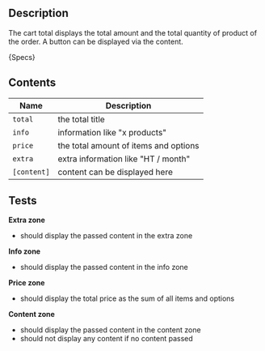 
## Description
The cart total displays the total amount and the total quantity of product of the order.
A button can be displayed via the content.

<Description>{Specs}</Description>

## Contents

| Name        | Description                           |
|-------------|---------------------------------------|
| `total`     | the total title                       |
| `info`      | information like "x products"         |
| `price`     | the total amount of items and options |
| `extra`     | extra information like "HT / month"   |
| `[content]` | content can be displayed here         |

## Tests

**Extra zone**
- should display the passed content in the extra zone

**Info zone**
- should display the passed content in the info zone

**Price zone**
- should display the total price as the sum of all items and options

**Content zone**
- should display the passed content in the content zone
- should not display any content if no content passed
